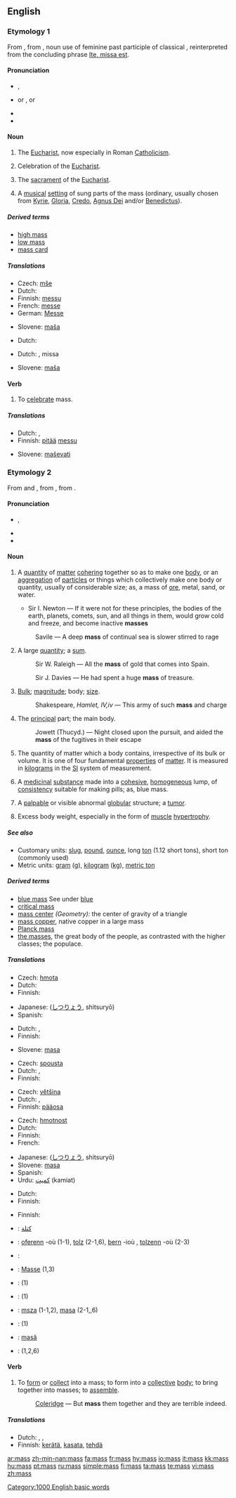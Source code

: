 {{see|Mass}}
{{wikipedia}}
==English==

===Etymology 1===
From {{OE.}} {{term|mæsse|lang=ang}}, from {{LL.}} {{term|missa}}, noun use of feminine past participle of classical {{L.}} {{term|mittere||release, dismiss}}, reinterpreted from the concluding phrase [[Ite, missa est]].

====Pronunciation====
* {{a|US}} {{IPA|/mæs/}}, {{SAMPA|/m{s/}}
* {{a|UK}} {{IPA|/mæs/}} or {{IPAchar|/mɑːs/}}, {{SAMPA|/m{s/}} or {{SAMPAchar|/mA:s/}}
* {{audio|en-us-mass.ogg|Audio (US)}}
* {{rhymes|æs}}

====Noun====
{{en-noun|es}}

# {{religion}} The [[Eucharist]], now especially in Roman [[Catholicism]].
# {{context|religion}} Celebration of the [[Eucharist]].
# {{context|religion|usually as ''the [[Mass]]''}} The [[sacrament]] of the [[Eucharist]].
# A [[musical]] [[setting]] of sung parts of the mass (ordinary, usually chosen from [[Kyrie]], [[Gloria]], [[Credo]], [[Agnus Dei]] and/or [[Benedictus]]).

=====Derived terms=====
* [[high mass]]
* [[low mass]]
* [[mass card]]

=====Translations=====
{{trans-top|religion: Eucharist; its celebration}}
*Czech: [[mše]] {{f}}
*Dutch: {{t+|nl|mis|f}}
*Finnish: [[messu]]
*French: [[messe]] {{f}}
*German: [[Messe]] {{f}}
{{trans-mid}}
*Slovene: [[maša]] {{f}}
{{trans-bottom}}

{{trans-top|religion: sacrament of the Eucharist}}
*Dutch: {{t+|nl|mis|f}}
{{trans-mid}}
{{trans-bottom}}

{{trans-top|musical setting of parts of the mass}}
*Dutch: {{t+|nl|mis|f}}, missa
{{trans-mid}}
*Slovene: [[maša]] {{f}}
{{trans-bottom}}

====Verb====
{{en-verb|mass|es}}

# {{context|intransitive|obsolete}} To [[celebrate]] mass.

=====Translations=====
{{trans-top|celebrate Mass}}
*Dutch: {{t+|nl|vieren}}, {{t|nl|misvieren}}
*Finnish: [[pitää]] [[messu]]
{{trans-mid}}
*Slovene: [[maševati]]
{{trans-bottom}}

===Etymology 2===
From {{AF.}} and {{MF.}} {{term|masse}}, from {{L.}} {{term|massa||lump, dough}}, from {{AGr.}} {{term|sc=polytonic|μαζα||barley-cake}}.

====Pronunciation====
* {{IPA|/mæs/}}, {{SAMPA|/m{s/}}
* {{audio|en-us-mass.ogg|Audio (US)}}
* {{rhymes|æs}}

====Noun====
{{en-noun|es|-}}

# A [[quantity]] of [[matter]] [[cohere|cohering]] together so as to make one [[body]], or an [[aggregation]] of [[particle]]s or things which collectively make one body or quantity, usually of considerable size; as, a mass of [[ore]], metal, sand, or water.
#* {{rfdate}} Sir I. Newton — If it were not for these principles, the bodies of the earth, planets, comets, sun, and all things in them, would grow cold and freeze, and become inactive '''masses'''
#: {{rfdate}} Savile — A deep '''mass''' of continual sea is slower stirred to rage
# A large [[quantity]]; a [[sum]].
#: {{rfdate}} Sir W. Raleigh — All the '''mass''' of gold that comes into Spain.
#: {{rfdate}} Sir J. Davies — He had spent a huge '''mass''' of treasure.
# [[bulk|Bulk]]; [[magnitude]]; body; [[size]].
#: {{rfdate}} Shakespeare, ''Hamlet, IV,iv'' — This army of such '''mass''' and charge
# The [[principal]] part; the main body.
#: {{rfdate}} Jowett (Thucyd.) — Night closed upon the pursuit, and aided the '''mass''' of the fugitives in their escape
# {{context|physics}} The quantity of matter which a body contains, irrespective of its bulk or volume.  It is one of four fundamental [[property|properties]] of [[matter]]. It is measured in [[kilogram]]s in the [[SI]] system of measurement.
# {{context|pharmacy}} A [[medicinal]] [[substance]] made into a [[cohesive]], [[homogeneous]] lump, of [[consistency]] suitable for making pills; as, blue mass.
# {{context|medicine}} A [[palpable]] or visible abnormal [[globular]] structure; a [[tumor]].
# {{context|bodybuilding}} Excess body weight, especially in the form of [[muscle]] [[hypertrophy]].

=====See also=====
* Customary units: [[slug]], [[pound]], [[ounce]], long [[ton]] (1.12 short tons), short ton (commonly used)
* Metric units: [[gram]] ([[g]]), [[kilogram]] ([[kg]]), [[metric ton]]

=====Derived terms=====
{{rfc|these glosses have to be moved to the appropriate pages}}
* [[blue mass]] See under [[blue]]
* [[critical mass]]
* [[mass center]] ''(Geometry):'' the center of gravity of a triangle
* [[mass copper]], native copper in a large mass
* [[Planck mass]]
* [[the masses]], the great body of the people, as contrasted with the higher classes; the populace.

=====Translations=====
{{trans-top|quantity of matter cohering together to make one body}}
*Czech: [[hmota]] {{f}}
*Dutch: {{t+|nl|massa|f}}
*Finnish: {{t+|fi|massa}}
{{trans-mid}}
*Japanese: {{JAchar|[[質量]]}} ([[しつりょう]], shitsuryō)
*Spanish: {{t+|es|masa|f}}
{{trans-bottom}}

{{trans-top|large quantity; sum}}
*Dutch: {{t+|nl|massa|f}}, {{t+|nl|hoeveelheid|f}}
*Finnish: {{t+|fi|massa}}
{{trans-mid}}
*Slovene: [[masa]] {{f}}
{{trans-bottom}}

{{trans-top|bulk; magnitude; body; size}}
*Czech: [[spousta]] {{f}}
*Dutch: {{t+|nl|massa|f}}, {{t+|nl|hoeveelheid|f}}
*Finnish: {{t+|fi|massa}}
{{trans-mid}}
{{trans-bottom}}

{{trans-top|principal part}}
*Czech: [[většina]] {{f}}
*Dutch: {{t|nl|meerderheid|f}}, {{t+|nl|massa|f}}
*Finnish: [[pääosa]]
{{trans-mid}}
{{trans-bottom}}

{{trans-top|physics: quantity of matter which a body contains}}
*Czech: [[hmotnost]] {{f}}
*Dutch: {{t+|nl|massa|f}}
*Finnish: {{t+|fi|massa}}
*French: {{t+|fr|masse|f}}
{{trans-mid}}
*Japanese: {{JAchar|[[質量]]}} ([[しつりょう]], shitsuryō)
*Slovene: [[masa]] {{f}}
*Spanish: {{t+|es|masa|f}}
*Urdu: [[کمیت]] (kamiat) {{f}}
{{trans-bottom}}

{{trans-top|pharmacy: medicinal substance made into a cohesive, homogeneous lump}}
*Dutch: {{t+|nl|massa|f}}
*Finnish: {{t+|fi|massa}}
{{trans-mid}}
{{trans-bottom}}

{{trans-top|medicine: palpable or visible abnormal globular structure}}
{{trans-mid}}
{{trans-bottom}}

{{trans-top|bodybuilding: excess body weight}}
*Finnish: {{t+|fi|massa}}
{{trans-mid}}
{{trans-bottom}}

{{checktrans}}
{{trans-top|Translations to check}}
*{{ttbc|Arabic}}: [[كتلة]]
*{{ttbc|Breton}}: [[oferenn]] {{f}} -où (1-1), [[tolz]] {{m}} (2-1,6), [[bern]] {{m}} -ioù {{p}}, [[tolzenn]] {{f}} -où {{p}} (2-3)
*{{ttbc|French}}: {{t+|fr|masse|f}}
*{{ttbc|German}}: [[Masse]] {{f}} (1,3)
{{trans-mid}}
*{{ttbc|Indonesian}}: {{t-|id|massa|xs=Indonesian}} (1)
*{{ttbc|Interlingua}}: {{t-|ia|massa|xs=Interlingua}} (1)
*{{ttbc|Polish}}: [[msza]] {{f}} (1-1,2), [[masa]] {{f}} (2-1,,6)
*{{ttbc|Portuguese}}: {{t+|pt|massa|f}} (1)
*{{ttbc|Romanian}}: [[masă]] {{f}}
*{{ttbc|Swedish}}: {{t+|sv|massa}} (1,2,6)
{{trans-bottom}}

====Verb====
{{en-verb|mass|es}}

# {{transitive}} To [[form]] or [[collect]] into a mass; to form into a [[collective]] [[body]]; to bring together into masses; to [[assemble]].
#: {{rfdate|transform this into proper quotation}} [[Coleridge]] — But '''mass''' them together and they are terrible indeed.

=====Translations=====
{{trans-top|form or collect into a mass}}
*Dutch: {{t|nl|samennemen}}, {{t|nl|samenhopen}}, {{t|nl|ophopen}}
*Finnish: [[kerätä]], [[kasata]], [[tehdä]] {{t+|fi|massa}}
{{trans-mid}}
{{trans-bottom}}

[[Category:1000 English basic words]]

[[ar:mass]]
[[zh-min-nan:mass]]
[[fa:mass]]
[[fr:mass]]
[[hy:mass]]
[[io:mass]]
[[it:mass]]
[[kk:mass]]
[[hu:mass]]
[[pt:mass]]
[[ru:mass]]
[[simple:mass]]
[[fi:mass]]
[[ta:mass]]
[[te:mass]]
[[vi:mass]]
[[zh:mass]]